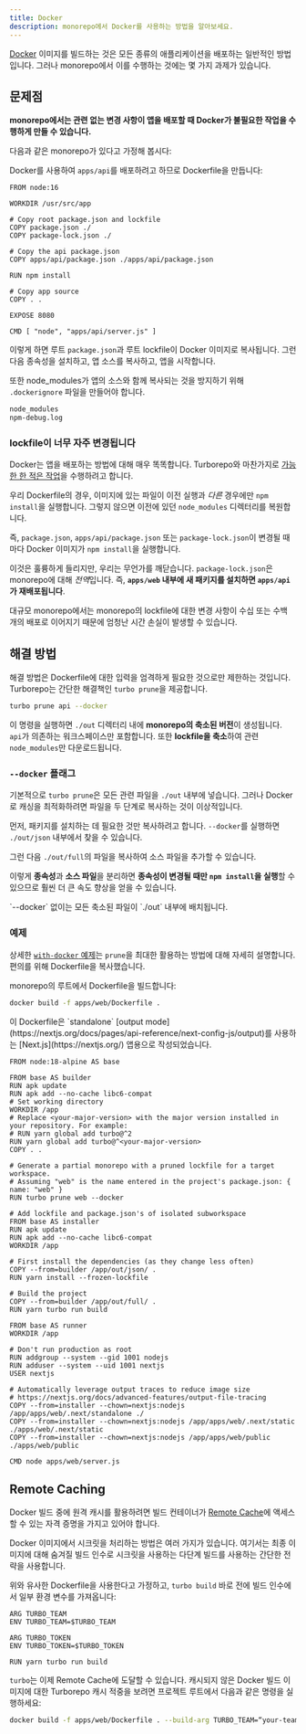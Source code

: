 ```yaml
---
title: Docker
description: monorepo에서 Docker를 사용하는 방법을 알아보세요.
---
```



[Docker](https://www.docker.com/) 이미지를 빌드하는 것은 모든 종류의 애플리케이션을 배포하는 일반적인 방법입니다. 그러나 monorepo에서 이를 수행하는 것에는 몇 가지 과제가 있습니다.

<CreateTurboCallout />

## 문제점

**monorepo에서는 관련 없는 변경 사항이 앱을 배포할 때 Docker가 불필요한 작업을 수행하게 만들 수 있습니다.**

다음과 같은 monorepo가 있다고 가정해 봅시다:

<Files>
  <Folder name="apps" defaultOpen>
    <Folder name="api" defaultOpen>
      <File name="server.js" />
      <File name="package.json" />
    </Folder>
    <Folder name="web" defaultOpen>
      <File name="package.json" />
    </Folder>
  </Folder>
  <File name="package.json" />
  <File name="package-lock.json" />
</Files>

Docker를 사용하여 `apps/api`를 배포하려고 하므로 Dockerfile을 만듭니다:

```docker title="./apps/api/Dockerfile"
FROM node:16

WORKDIR /usr/src/app

# Copy root package.json and lockfile
COPY package.json ./
COPY package-lock.json ./

# Copy the api package.json
COPY apps/api/package.json ./apps/api/package.json

RUN npm install

# Copy app source
COPY . .

EXPOSE 8080

CMD [ "node", "apps/api/server.js" ]
```

이렇게 하면 루트 `package.json`과 루트 lockfile이 Docker 이미지로 복사됩니다. 그런 다음 종속성을 설치하고, 앱 소스를 복사하고, 앱을 시작합니다.

또한 node_modules가 앱의 소스와 함께 복사되는 것을 방지하기 위해 `.dockerignore` 파일을 만들어야 합니다.

```txt title=".dockerignore"
node_modules
npm-debug.log
```

### lockfile이 너무 자주 변경됩니다

Docker는 앱을 배포하는 방법에 대해 매우 똑똑합니다. Turborepo와 마찬가지로 [가능한 한 적은 작업](https://bitjudo.com/blog/2014/03/13/building-efficient-dockerfiles-node-dot-js/)을 수행하려고 합니다.

우리 Dockerfile의 경우, 이미지에 있는 파일이 이전 실행과 _다른_ 경우에만 `npm install`을 실행합니다. 그렇지 않으면 이전에 있던 `node_modules` 디렉터리를 복원합니다.

즉, `package.json`, `apps/api/package.json` 또는 `package-lock.json`이 변경될 때마다 Docker 이미지가 `npm install`을 실행합니다.

이것은 훌륭하게 들리지만, 우리는 무언가를 깨닫습니다. `package-lock.json`은 monorepo에 대해 *전역*입니다. 즉, **`apps/web` 내부에 새 패키지를 설치하면 `apps/api`가 재배포됩니다**.

대규모 monorepo에서는 monorepo의 lockfile에 대한 변경 사항이 수십 또는 수백 개의 배포로 이어지기 때문에 엄청난 시간 손실이 발생할 수 있습니다.

## 해결 방법

해결 방법은 Dockerfile에 대한 입력을 엄격하게 필요한 것으로만 제한하는 것입니다. Turborepo는 간단한 해결책인 `turbo prune`을 제공합니다.

```bash title="Terminal"
turbo prune api --docker
```

이 명령을 실행하면 `./out` 디렉터리 내에 **monorepo의 축소된 버전**이 생성됩니다. `api`가 의존하는 워크스페이스만 포함합니다. 또한 **lockfile을 축소**하여 관련 `node_modules`만 다운로드됩니다.

### `--docker` 플래그

기본적으로 `turbo prune`은 모든 관련 파일을 `./out` 내부에 넣습니다. 그러나 Docker로 캐싱을 최적화하려면 파일을 두 단계로 복사하는 것이 이상적입니다.

먼저, 패키지를 설치하는 데 필요한 것만 복사하려고 합니다. `--docker`를 실행하면 `./out/json` 내부에서 찾을 수 있습니다.

<Files>
  <Folder name="out" defaultOpen>
    <Folder name="json" defaultOpen>
      <Folder name="apps" defaultOpen>
        <Folder name="api" defaultOpen>
          <File name="package.json" />
        </Folder>
      </Folder>
      <File name="package.json" />
    </Folder>
    <Folder name="full" defaultOpen>
      <Folder name="apps" defaultOpen>
        <Folder name="api" defaultOpen>
          <File name="server.js" />
          <File name="package.json" />
        </Folder>
      </Folder>
      <File name="package.json" />
      <File name="turbo.json" />
    </Folder>
    <File name="package-lock.json" />
  </Folder>
</Files>

그런 다음 `./out/full`의 파일을 복사하여 소스 파일을 추가할 수 있습니다.

이렇게 **종속성**과 **소스 파일**을 분리하면 **종속성이 변경될 때만 `npm install`을 실행**할 수 있으므로 훨씬 더 큰 속도 향상을 얻을 수 있습니다.

<Callout type="info">
  `--docker` 없이는 모든 축소된 파일이 `./out` 내부에 배치됩니다.
</Callout>

### 예제

상세한 [`with-docker` 예제](https://github.com/vercel/turborepo/tree/main/examples/with-docker)는 `prune`을 최대한 활용하는 방법에 대해 자세히 설명합니다. 편의를 위해 Dockerfile을 복사했습니다.

monorepo의 루트에서 Dockerfile을 빌드합니다:

```bash title="Terminal"
docker build -f apps/web/Dockerfile .
```

<Callout type="info">
  이 Dockerfile은 `standalone` [output
  mode](https://nextjs.org/docs/pages/api-reference/next-config-js/output)를
  사용하는 [Next.js](https://nextjs.org/) 앱용으로 작성되었습니다.
</Callout>

```docker title="./apps/web/Dockerfile"
FROM node:18-alpine AS base

FROM base AS builder
RUN apk update
RUN apk add --no-cache libc6-compat
# Set working directory
WORKDIR /app
# Replace <your-major-version> with the major version installed in your repository. For example:
# RUN yarn global add turbo@^2
RUN yarn global add turbo@^<your-major-version>
COPY . .

# Generate a partial monorepo with a pruned lockfile for a target workspace.
# Assuming "web" is the name entered in the project's package.json: { name: "web" }
RUN turbo prune web --docker

# Add lockfile and package.json's of isolated subworkspace
FROM base AS installer
RUN apk update
RUN apk add --no-cache libc6-compat
WORKDIR /app

# First install the dependencies (as they change less often)
COPY --from=builder /app/out/json/ .
RUN yarn install --frozen-lockfile

# Build the project
COPY --from=builder /app/out/full/ .
RUN yarn turbo run build

FROM base AS runner
WORKDIR /app

# Don't run production as root
RUN addgroup --system --gid 1001 nodejs
RUN adduser --system --uid 1001 nextjs
USER nextjs

# Automatically leverage output traces to reduce image size
# https://nextjs.org/docs/advanced-features/output-file-tracing
COPY --from=installer --chown=nextjs:nodejs /app/apps/web/.next/standalone ./
COPY --from=installer --chown=nextjs:nodejs /app/apps/web/.next/static ./apps/web/.next/static
COPY --from=installer --chown=nextjs:nodejs /app/apps/web/public ./apps/web/public

CMD node apps/web/server.js
```

## Remote Caching

Docker 빌드 중에 원격 캐시를 활용하려면 빌드 컨테이너가 [Remote Cache](/docs/core-concepts/remote-caching)에 액세스할 수 있는 자격 증명을 가지고 있어야 합니다.

Docker 이미지에서 시크릿을 처리하는 방법은 여러 가지가 있습니다. 여기서는 최종 이미지에 대해 숨겨질 빌드 인수로 시크릿을 사용하는 다단계 빌드를 사용하는 간단한 전략을 사용합니다.

위와 유사한 Dockerfile을 사용한다고 가정하고, `turbo build` 바로 전에 빌드 인수에서 일부 환경 변수를 가져옵니다:

```docker title="./apps/api/Dockerfile"
ARG TURBO_TEAM
ENV TURBO_TEAM=$TURBO_TEAM

ARG TURBO_TOKEN
ENV TURBO_TOKEN=$TURBO_TOKEN

RUN yarn turbo run build
```

`turbo`는 이제 Remote Cache에 도달할 수 있습니다. 캐시되지 않은 Docker 빌드 이미지에 대한 Turborepo 캐시 적중을 보려면 프로젝트 루트에서 다음과 같은 명령을 실행하세요:

```bash title="Terminal"
docker build -f apps/web/Dockerfile . --build-arg TURBO_TEAM=“your-team-name” --build-arg TURBO_TOKEN=“your-token“ --no-cache
```
